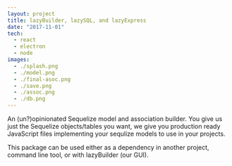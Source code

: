 ```yaml
---
layout: project
title: lazyBuilder, lazySQL, and lazyExpress
date: "2017-11-01"
tech:
  - react
  - electron
  - node
images:
  - ./splash.png
  - ./model.png
  - ./final-asoc.png
  - ./save.png
  - ./assoc.png
  - ./db.png
---
```


An (un?)opinionated Sequelize model and association builder. You give us just the Sequelize objects/tables you want, we give you production ready JavaScript files implementing your sequlize models to use in your projects.

This package can be used either as a dependency in another project, command line tool, or with lazyBuilder (our GUI).

